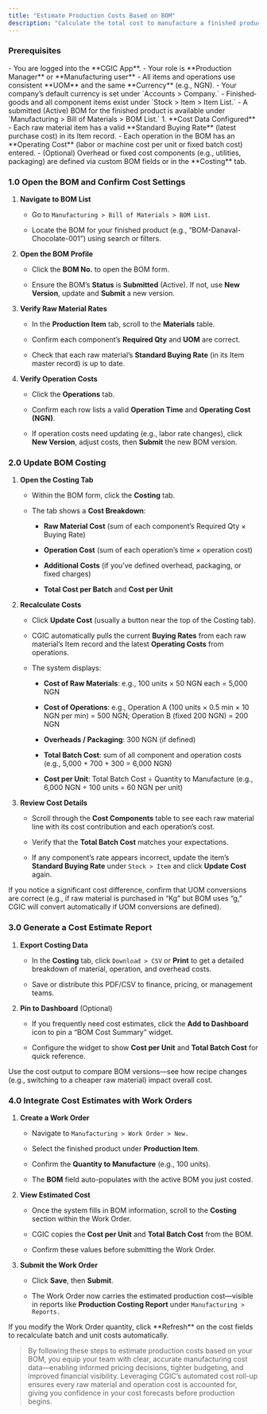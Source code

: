```yaml
---
title: "Estimate Production Costs Based on BOM"
description: "Calculate the total cost to manufacture a finished product by leveraging your Bill of Materials (BOM) and operation costs—so you know exactly how much each production run and unit will cost in the CGIC App."
---
```


### Prerequisites

<CardGroup cols={1}>
  <Card title="Logged In & Role" icon="user" iconType="duotone">
    - You are logged into the **CGIC App**.
    - Your role is **Production Manager** or **Manufacturing user**
  </Card>
  <Card title="Warehouse & Currency" icon="chart-pie-simple-circle-currency" iconType="duotone">
    - All items and operations use consistent **UOM** and the same **Currency** (e.g., NGN).
    - Your company’s default currency is set under `Accounts > Company.`
  </Card>
  <Card title="Items & BOMs" icon="sitemap" iconType="duotone">
    - Finished‐goods and all component items exist under `Stock > Item > Item List.`
    - A submitted (Active) BOM for the finished product is available under `Manufacturing > Bill of Materials > BOM List.`
  </Card>
  <Card title="Cost Data Configured" icon="explosion" iconType="duotone">
    1. **Cost Data Configured**
       - Each raw material item has a valid **Standard Buying Rate** (latest purchase cost) in its Item record.
       - Each operation in the BOM has an **Operating Cost** (labor or machine cost per unit or fixed batch cost) entered.
       - (Optional) Overhead or fixed cost components (e.g., utilities, packaging) are defined via custom BOM fields or in the **Costing** tab.
  </Card>
</CardGroup>

### 1.0 Open the BOM and Confirm Cost Settings

1. **Navigate to BOM List**  

   - Go to `Manufacturing > Bill of Materials > BOM List`.  

   - Locate the BOM for your finished product (e.g., “BOM-Danaval-Chocolate-001”) using search or filters.

2. **Open the BOM Profile**  

   - Click the **BOM No.** to open the BOM form.  

   - Ensure the BOM’s **Status** is **Submitted** (Active). If not, use **New Version**, update and **Submit** a new version.

3. **Verify Raw Material Rates**  

   - In the **Production Item** tab, scroll to the **Materials** table.  

   - Confirm each component’s **Required Qty** and **UOM** are correct.  

   - Check that each raw material’s **Standard Buying Rate** (in its Item master record) is up to date.

4. **Verify Operation Costs**  

   - Click the **Operations** tab.  

   - Confirm each row lists a valid **Operation Time** and **Operating Cost (NGN)**.  

   - If operation costs need updating (e.g., labor rate changes), click **New Version**, adjust costs, then **Submit** the new BOM version.

### 2.0 Update BOM Costing

1. **Open the Costing Tab**  

   - Within the BOM form, click the **Costing** tab.  

   - The tab shows a **Cost Breakdown**:  

     - **Raw Material Cost** (sum of each component’s Required Qty × Buying Rate)  

     - **Operation Cost** (sum of each operation’s time × operation cost)  

     - **Additional Costs** (if you’ve defined overhead, packaging, or fixed charges)  

     - **Total Cost per Batch** and **Cost per Unit**

2. **Recalculate Costs**  

   - Click **Update Cost** (usually a button near the top of the Costing tab).  

   - CGIC automatically pulls the current **Buying Rates** from each raw material’s Item record and the latest **Operating Costs** from operations.  

   - The system displays:  

     - **Cost of Raw Materials**: e.g., 100 units × 50 NGN each = 5,000 NGN  

     - **Cost of Operations**: e.g., Operation A (100 units × 0.5 min × 10 NGN per min) = 500 NGN; Operation B (fixed 200 NGN) = 200 NGN  

     - **Overheads / Packaging**: 300 NGN (if defined)  

     - **Total Batch Cost**: sum of all component and operation costs (e.g., 5,000 \+ 700 \+ 300 = 6,000 NGN)  

     - **Cost per Unit**: Total Batch Cost ÷ Quantity to Manufacture (e.g., 6,000 NGN ÷ 100 units = 60 NGN per unit)

3. **Review Cost Details**  

   - Scroll through the **Cost Components** table to see each raw material line with its cost contribution and each operation’s cost.  

   - Verify that the **Total Batch Cost** matches your expectations.  

   - If any component’s rate appears incorrect, update the item’s **Standard Buying Rate** under `Stock > Item` and click **Update Cost** again.

<Note>
  If you notice a significant cost difference, confirm that UOM conversions are correct (e.g., if raw material is purchased in “Kg” but BOM uses “g,” CGIC will convert automatically if UOM conversions are defined).
</Note>

### 3.0 Generate a Cost Estimate Report

1. **Export Costing Data**  

   - In the **Costing** tab, click `Download > CSV` or **Print** to get a detailed breakdown of material, operation, and overhead costs.  

   - Save or distribute this PDF/CSV to finance, pricing, or management teams.

2. **Pin to Dashboard** (Optional)  

   - If you frequently need cost estimates, click the **Add to Dashboard** icon to pin a “BOM Cost Summary” widget.  

   - Configure the widget to show **Cost per Unit** and **Total Batch Cost** for quick reference.

<Tip>
  Use the cost output to compare BOM versions—see how recipe changes (e.g., switching to a cheaper raw material) impact overall cost.
</Tip>

### 4.0 Integrate Cost Estimates with Work Orders

1. **Create a Work Order**  

   - Navigate to `Manufacturing > Work Order > New.`  

   - Select the finished product under **Production Item**.  

   - Confirm the **Quantity to Manufacture** (e.g., 100 units).  

   - The **BOM** field auto-populates with the active BOM you just costed.

2. **View Estimated Cost**  

   - Once the system fills in BOM information, scroll to the **Costing** section within the Work Order.  

   - CGIC copies the **Cost per Unit** and **Total Batch Cost** from the BOM.  

   - Confirm these values before submitting the Work Order.

3. **Submit the Work Order**  

   - Click **Save**, then **Submit**.  

   - The Work Order now carries the estimated production cost—visible in reports like **Production Costing Report** under `Manufacturing > Reports.`

<Tip>
  If you modify the Work Order quantity, click **Refresh** on the cost fields to recalculate batch and unit costs automatically.
</Tip>

> By following these steps to estimate production costs based on your BOM, you equip your team with clear, accurate manufacturing cost data—enabling informed pricing decisions, tighter budgeting, and improved financial visibility. Leveraging CGIC’s automated cost roll-up ensures every raw material and operation cost is accounted for, giving you confidence in your cost forecasts before production begins.  